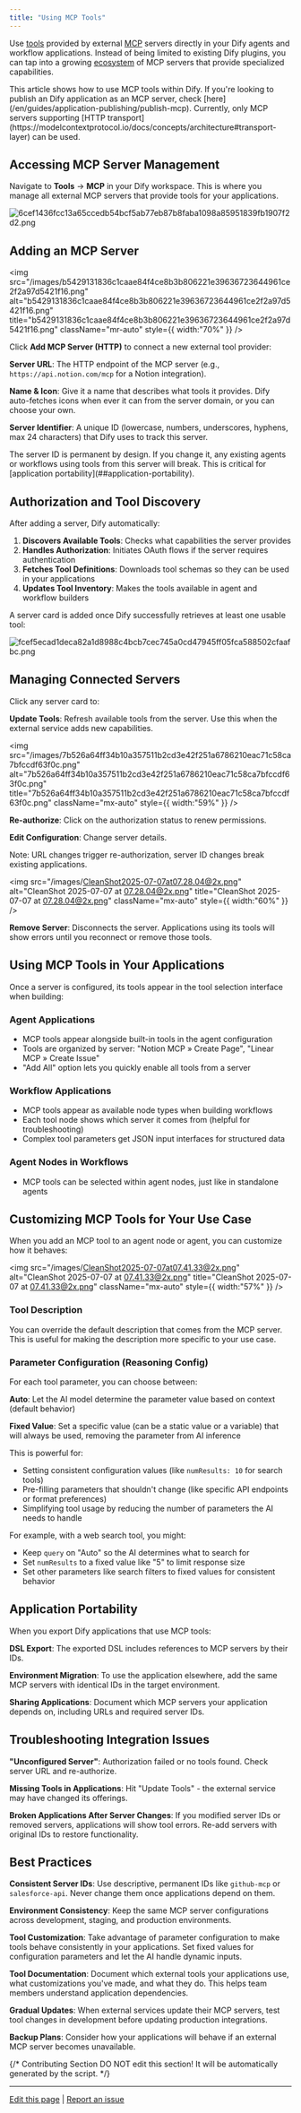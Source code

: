 ```yaml
---
title: "Using MCP Tools"
---
```


Use [tools](https://modelcontextprotocol.io/docs/concepts/tools) provided by external [MCP](https://modelcontextprotocol.io/introduction) servers directly in your Dify agents and workflow applications. Instead of being limited to existing Dify plugins, you can tap into a growing [ecosystem](https://mcpservers.org/) of MCP servers that provide specialized capabilities.

<Note>
  This article shows how to use MCP tools within Dify. If you're looking to publish an Dify application as an MCP server, check [here](/en/guides/application-publishing/publish-mcp).
</Note>

<Info>
  Currently, only MCP servers supporting [HTTP transport](https://modelcontextprotocol.io/docs/concepts/architecture#transport-layer) can be used.
</Info>

## Accessing MCP Server Management

Navigate to **Tools** → **MCP** in your Dify workspace. This is where you manage all external MCP servers that provide tools for your applications.

![6cef1436fcc13a65ccedb54bcf5ab77eb87b8faba1098a85951839fb1907f2d2.png](/images/6cef1436fcc13a65ccedb54bcf5ab77eb87b8faba1098a85951839fb1907f2d2.png)

## Adding an MCP Server

<img
  src="/images/b5429131836c1caae84f4ce8b3b806221e39636723644961ce2f2a97d5421f16.png"
  alt="b5429131836c1caae84f4ce8b3b806221e39636723644961ce2f2a97d5421f16.png"
  title="b5429131836c1caae84f4ce8b3b806221e39636723644961ce2f2a97d5421f16.png"
  className="mr-auto"
  style={{ width:"70%" }}
/>

Click **Add MCP Server (HTTP)** to connect a new external tool provider:

**Server URL**: The HTTP endpoint of the MCP server (e.g., `https://api.notion.com/mcp` for a Notion integration).

**Name & Icon**: Give it a name that describes what tools it provides. Dify auto-fetches icons when ever it can from the server domain, or you can choose your own.

**Server Identifier**: A unique ID (lowercase, numbers, underscores, hyphens, max 24 characters) that Dify uses to track this server.

<Warning>
  The server ID is permanent by design. If you change it, any existing agents or workflows using tools from this server will break. This is critical for [application portability](##application-portability).
</Warning>

## Authorization and Tool Discovery

After adding a server, Dify automatically:

1. **Discovers Available Tools**: Checks what capabilities the server provides
2. **Handles Authorization**: Initiates OAuth flows if the server requires authentication
3. **Fetches Tool Definitions**: Downloads tool schemas so they can be used in your applications
4. **Updates Tool Inventory**: Makes the tools available in agent and workflow builders

A server card is added once Dify successfully retrieves at least one usable tool:

![fcef5ecad1deca82a1d8988c4bcb7cec745a0cd47945ff05fca588502cfaafbc.png](/images/fcef5ecad1deca82a1d8988c4bcb7cec745a0cd47945ff05fca588502cfaafbc.png)

## Managing Connected Servers

Click any server card to:

**Update Tools**: Refresh available tools from the server. Use this when the external service adds new capabilities.

<img
  src="/images/7b526a64ff34b10a357511b2cd3e42f251a6786210eac71c58ca7bfccdf63f0c.png"
  alt="7b526a64ff34b10a357511b2cd3e42f251a6786210eac71c58ca7bfccdf63f0c.png"
  title="7b526a64ff34b10a357511b2cd3e42f251a6786210eac71c58ca7bfccdf63f0c.png"
  className="mx-auto"
  style={{ width:"59%" }}
/>

**Re-authorize**: Click on the authorization status to renew permissions.

**Edit Configuration**: Change server details.

<Warning>
  Note: URL changes trigger re-authorization, server ID changes break existing applications.
</Warning>

<img
  src="/images/CleanShot2025-07-07at07.28.04@2x.png"
  alt="CleanShot 2025-07-07 at 07.28.04@2x.png"
  title="CleanShot 2025-07-07 at 07.28.04@2x.png"
  className="mx-auto"
  style={{ width:"60%" }}
/>

**Remove Server**: Disconnects the server. Applications using its tools will show errors until you reconnect or remove those tools.

## Using MCP Tools in Your Applications

Once a server is configured, its tools appear in the tool selection interface when building:

### Agent Applications

- MCP tools appear alongside built-in tools in the agent configuration
- Tools are organized by server: "Notion MCP » Create Page", "Linear MCP » Create Issue"
- "Add All" option lets you quickly enable all tools from a server

### Workflow Applications

- MCP tools appear as available node types when building workflows
- Each tool node shows which server it comes from (helpful for troubleshooting)
- Complex tool parameters get JSON input interfaces for structured data

### Agent Nodes in Workflows

- MCP tools can be selected within agent nodes, just like in standalone agents

## Customizing MCP Tools for Your Use Case

When you add an MCP tool to an agent node or agent, you can customize how it behaves:

<img
  src="/images/CleanShot2025-07-07at07.41.33@2x.png"
  alt="CleanShot 2025-07-07 at 07.41.33@2x.png"
  title="CleanShot 2025-07-07 at 07.41.33@2x.png"
  className="mx-auto"
  style={{ width:"57%" }}
/>

### Tool Description

You can override the default description that comes from the MCP server. This is useful for making the description more specific to your use case.

### Parameter Configuration (Reasoning Config)

For each tool parameter, you can choose between:

**Auto**: Let the AI model determine the parameter value based on context (default behavior)

**Fixed Value**: Set a specific value (can be a static value or a variable) that will always be used, removing the parameter from AI inference

This is powerful for:

- Setting consistent configuration values (like `numResults: 10` for search tools)
- Pre-filling parameters that shouldn't change (like specific API endpoints or format preferences)
- Simplifying tool usage by reducing the number of parameters the AI needs to handle

For example, with a web search tool, you might:

- Keep `query` on "Auto" so the AI determines what to search for
- Set `numResults` to a fixed value like "5" to limit response size
- Set other parameters like search filters to fixed values for consistent behavior

## Application Portability

When you export Dify applications that use MCP tools:

**DSL Export**: The exported DSL includes references to MCP servers by their IDs.

**Environment Migration**: To use the application elsewhere, add the same MCP servers with identical IDs in the target environment.

**Sharing Applications**: Document which MCP servers your application depends on, including URLs and required server IDs.

## Troubleshooting Integration Issues

**"Unconfigured Server"**: Authorization failed or no tools found. Check server URL and re-authorize.

**Missing Tools in Applications**: Hit "Update Tools" - the external service may have changed its offerings.

**Broken Applications After Server Changes**: If you modified server IDs or removed servers, applications will show tool errors. Re-add servers with original IDs to restore functionality.

## Best Practices

**Consistent Server IDs**: Use descriptive, permanent IDs like `github-mcp` or `salesforce-api`. Never change them once applications depend on them.

**Environment Consistency**: Keep the same MCP server configurations across development, staging, and production environments.

**Tool Customization**: Take advantage of parameter configuration to make tools behave consistently in your applications. Set fixed values for configuration parameters and let the AI handle dynamic inputs.

**Tool Documentation**: Document which external tools your applications use, what customizations you've made, and what they do. This helps team members understand application dependencies.

**Gradual Updates**: When external services update their MCP servers, test tool changes in development before updating production integrations.

**Backup Plans**: Consider how your applications will behave if an external MCP server becomes unavailable.

{/*
Contributing Section
DO NOT edit this section!
It will be automatically generated by the script.
*/}

---

[Edit this page](https://github.com/langgenius/dify-docs/edit/main/en/guides/tools/mcp.mdx) | [Report an issue](https://github.com/langgenius/dify-docs/issues/new?template=docs.yml)

